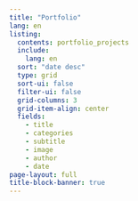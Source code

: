 ```yaml
---
title: "Portfolio"
lang: en
listing:
  contents: portfolio_projects
  include:
    lang: en
  sort: "date desc"
  type: grid
  sort-ui: false
  filter-ui: false
  grid-columns: 3
  grid-item-align: center
  fields: 
    - title
    - categories
    - subtitle
    - image
    - author
    - date
page-layout: full
title-block-banner: true
---
```

